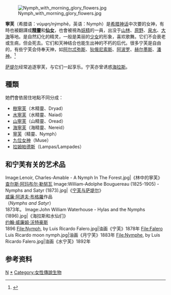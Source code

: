 [[File:Nymph_with_morning_glory_flowers.jpg|thumb]]

'''寧芙'''（希腊语：νύμφη/nýmphē，英语：Nymph）是[[希腊神话|希腊神话]]中次要的女神，有時也被翻譯成'''[[精靈|精靈]]'''和'''[[仙女|仙女]]'''，也會被視為[[小仙子|妖精]]的一員，出没于[[山林|山林]]、[[原野|原野]]、[[泉水|泉水]]、[[大海|大海]]等地。是自然幻化的精灵，一般是美丽的[[少女|少女]]的形象，喜欢歌舞。它们不会衰老或生病，但会死去。它们和天神结合也能生出神的不朽的后代。很多宁芙是自由的，有些宁芙会侍奉天神，如[[阿尔忒弥斯|阿尔忒弥斯]]、[[狄俄尼索斯|狄俄尼索斯]]、[[阿波罗|阿波罗]]、[[赫尔墨斯|赫尔墨斯]]、[[潘神|潘神]]。<ref>{{cite book |last=Lawson |first=John Cuthbert |title=Modern Greek Folklore and Ancient Greek Religion |url=https://archive.org/details/moderngreekfolkl00laws |edition=1st |year=1910 |publisher=[[Cambridge_University_Press|Cambridge University Press]] |location=Cambridge |pages=[https://archive.org/details/moderngreekfolkl00laws/page/131 131]}}</ref>

[[萨堤尔|萨堤尔]]经常追逐寧芙，与它们一起享乐。宁芙亦曾诱惑[[海拉斯|海拉斯]]。

== 種類 ==
她們會依居住地點不同分成：
* [[德律阿得斯|樹寧芙]]（木精靈、Dryad）
* [[那伊阿得斯|水寧芙]]（水精靈、Naiad）
* [[俄瑞阿得斯|山寧芙]]（山精靈、Oread）
* [[涅瑞伊得斯|海寧芙]]（海精靈、Nereid）
*[[寧芙|寧芙]]（精靈、Nymph）
*[[繆思|九位女神]]（Muse）
*[[拉姆帕德斯|拉姆帕德斯]]（Lampas/Lampades）

== 和宁芙有关的艺术品 ==
<gallery>

Image:Lenoir, Charles-Amable - A Nymph In The Forest.jpg|《林中的寧芙》[[查尔斯·阿玛布尔·勒努瓦|查尔斯·阿玛布尔·勒努瓦]]
Image:William-Adolphe Bouguereau (1825-1905) - Nymphs and Satyr (1873).jpg|《[[宁芙与萨堤尔|宁芙与萨堤尔]]》<br>[[威廉·阿道夫·布格羅|威廉·阿道夫·布格羅]]作品<br>（''Nymphs and Satyr''）<br>1873年。
Image:John William Waterhouse - Hylas and the Nymphs (1896).jpg|《海拉斯和水仙们》<br>[[约翰·威廉姆·沃特豪斯|约翰·威廉姆·沃特豪斯]]<br>1896
File:Nymph, by Luis Ricardo Falero.jpg|油画《宁芙》1878年
File:Falero Luis Ricardo moon nymph.jpg|油画《月宁芙》1883年
File:Nymphe, by Luis Ricardo Falero.jpg|油画《水宁芙》1892年
</gallery>

==参考资料==
{{reflist}}


{{宁芙}}
{{希腊神话}}
{{希腊传说生物}}
{{神話小作品}}

[[Category:希臘神話生物|N]]
[[Category:宁芙|*]]
[[Category:女性傳說生物|Category:女性傳說生物]]